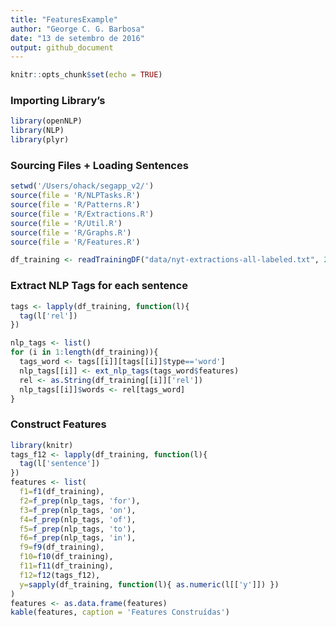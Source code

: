 ```yaml
---
title: "FeaturesExample"
author: "George C. G. Barbosa"
date: "13 de setembro de 2016"
output: github_document
---
```


```r
knitr::opts_chunk$set(echo = TRUE)
```

### Importing Library's 
```r
library(openNLP)
library(NLP)
library(plyr)
```

### Sourcing Files + Loading Sentences
```r
setwd('/Users/ohack/segapp_v2/')
source(file = 'R/NLPTasks.R')
source(file = 'R/Patterns.R')
source(file = 'R/Extractions.R')
source(file = 'R/Util.R')
source(file = 'R/Graphs.R')
source(file = 'R/Features.R')

df_training <- readTrainingDF("data/nyt-extractions-all-labeled.txt", 200)
```

### Extract NLP Tags for each sentence
```r
tags <- lapply(df_training, function(l){
  tag(l['rel'])
})

nlp_tags <- list()
for (i in 1:length(df_training)){
  tags_word <- tags[[i]][tags[[i]]$type=='word']
  nlp_tags[[i]] <- ext_nlp_tags(tags_word$features)
  rel <- as.String(df_training[[i]]['rel'])
  nlp_tags[[i]]$words <- rel[tags_word]
}
```

### Construct Features
```r
library(knitr)
tags_f12 <- lapply(df_training, function(l){
  tag(l['sentence'])
})
features <- list(
  f1=f1(df_training), 
  f2=f_prep(nlp_tags, 'for'),
  f3=f_prep(nlp_tags, 'on'),
  f4=f_prep(nlp_tags, 'of'),
  f5=f_prep(nlp_tags, 'to'),
  f6=f_prep(nlp_tags, 'in'),
  f9=f9(df_training),
  f10=f10(df_training),
  f11=f11(df_training),
  f12=f12(tags_f12),
  y=sapply(df_training, function(l){ as.numeric(l[['y']]) })
)
features <- as.data.frame(features)
kable(features, caption = 'Features Construídas')
```
